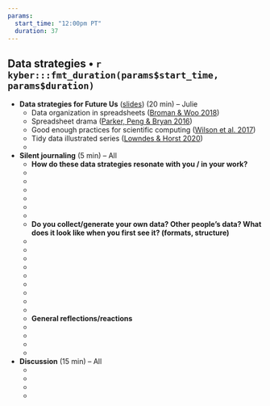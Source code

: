 ```yaml
---
params: 
  start_time: "12:00pm PT"
  duration: 37
---
```


## Data strategies • `r kyber:::fmt_duration(params$start_time, params$duration)`

- **Data strategies for Future Us** ([slides](https://docs.google.com/presentation/d/1rv-JfJeuYhogxV6Dpn_hNDm09nfKnOMtmZpgcciI_98/edit?usp=sharing)) (20 min) – Julie
  - Data organization in spreadsheets ([Broman & Woo 2018](https://peerj.com/preprints/3183/))
  - Spreadsheet drama ([Parker, Peng & Bryan 2016](https://nssdeviations.com/episode-9-spreadsheet-drama))
  - Good enough practices for scientific computing ([Wilson et al. 2017](https://journals.plos.org/ploscompbiol/article?id=10.1371/journal.pcbi.1005510))
  - Tidy data illustrated series ([Lowndes & Horst 2020](https://www.openscapes.org/blog/2020/10/12/tidy-data/))
  - 
- **Silent journaling** (5 min) – All
  - **How do these data strategies resonate with you / in your work?**
  - ‎
  -  
  -   
  -  
  -   
  - 
  - **Do you collect/generate your own data? Other people’s data? What does it look like when you first see it? (formats, structure)**
  - ‎
  -  
  -  
  - 
  - 
  -  
  -  
  -   
  -  
  - **General reflections/reactions**
  - ‎
  - 
  - 
  - 
- **Discussion** (15 min) – All
  - ‎
  -  
  - 
  -  